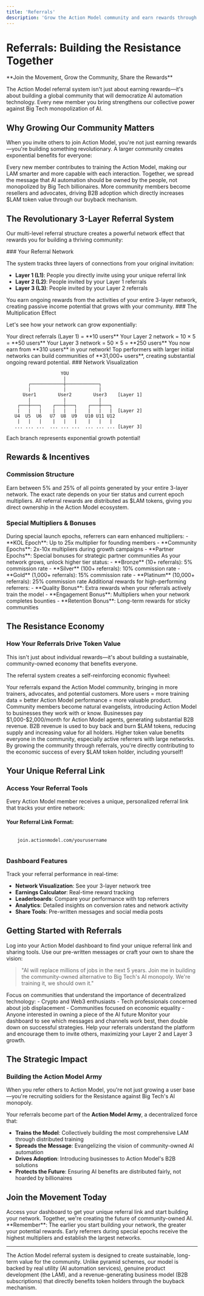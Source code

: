 ```yaml
---
title: 'Referrals'
description: 'Grow the Action Model community and earn rewards through our revolutionary 3-layer referral system'
---
```


# Referrals: Building the Resistance Together

<Info>
**Join the Movement, Grow the Community, Share the Rewards**

The Action Model referral system isn't just about earning rewards—it's about building a global community that will democratize AI automation technology. Every new member you bring strengthens our collective power against Big Tech monopolization of AI.
</Info>

## Why Growing Our Community Matters

When you invite others to join Action Model, you're not just earning rewards—you're building something revolutionary. A larger community creates exponential benefits for everyone:

<CardGroup cols={3}>
<Card title="More Training Power" icon="brain">
  Every new member contributes to training the Action Model, making our LAM smarter and more capable with each interaction.
</Card>

<Card title="Stronger Resistance" icon="users">
  Together, we spread the message that AI automation should be owned by the people, not monopolized by Big Tech billionaires.
</Card>

<Card title="Greater Token Value" icon="chart-line">
  More community members become resellers and advocates, driving B2B adoption which directly increases $LAM token value through our buyback mechanism.
</Card>
</CardGroup>

## The Revolutionary 3-Layer Referral System

Our multi-level referral structure creates a powerful network effect that rewards you for building a thriving community:

<Tabs>
<Tab title="How It Works">
### Your Referral Network

The system tracks three layers of connections from your original invitation:

- **Layer 1 (L1)**: People you directly invite using your unique referral link
- **Layer 2 (L2)**: People invited by your Layer 1 referrals
- **Layer 3 (L3)**: People invited by your Layer 2 referrals

<Note>
You earn ongoing rewards from the activities of your entire 3-layer network, creating passive income potential that grows with your community.
</Note>
</Tab>

<Tab title="Network Growth Example">
### The Multiplication Effect

Let's see how your network can grow exponentially:

<Steps>
<Step title="You invite 10 people">
  Your direct referrals (Layer 1) = **10 users**
</Step>

<Step title="Each invites 5 people">
  Your Layer 2 network = 10 × 5 = **50 users**
</Step>

<Step title="Each L2 invites 5 people">
  Your Layer 3 network = 50 × 5 = **250 users**
</Step>

<Step title="Total Network Impact">
  You now earn from **310 users** in your network!
</Step>
</Steps>

<Tip>
Top performers with larger initial networks can build communities of **31,000+ users**, creating substantial ongoing reward potential.
</Tip>
</Tab>

<Tab title="Visual Example">
### Network Visualization

```
                    YOU
                     |
        ┌────────────┼────────────┐
        |            |            |
      User1        User2        User3    [Layer 1]
        |            |            |
    ┌───┼───┐    ┌───┼───┐    ┌───┼───┐
    |   |   |    |   |   |    |   |   |  [Layer 2]
   U4  U5  U6   U7  U8  U9   U10 U11 U12
    |   |   |    |   |   |    |   |   |
   ... ... ...  ... ... ...  ... ... ... [Layer 3]
```

Each branch represents exponential growth potential!
</Tab>
</Tabs>

## Rewards &amp; Incentives

### Commission Structure

<ParamField body="commission_rate" type="percentage" default="5-25%">
Earn between 5% and 25% of all points generated by your entire 3-layer network. The exact rate depends on your tier status and current epoch multipliers.
</ParamField>

<ParamField body="reward_type" type="string" default="$LAM tokens">
All referral rewards are distributed as $LAM tokens, giving you direct ownership in the Action Model ecosystem.
</ParamField>

### Special Multipliers &amp; Bonuses

<AccordionGroup>
<Accordion title="Epoch Multipliers">
During special launch epochs, referrers can earn enhanced multipliers:
- **KOL Epoch**: Up to 25x multiplier for founding members
- **Community Epochs**: 2x-10x multipliers during growth campaigns
- **Partner Epochs**: Special bonuses for strategic partner communities
</Accordion>

<Accordion title="Tier Benefits">
As your network grows, unlock higher tier status:
- **Bronze** (10+ referrals): 5% commission rate
- **Silver** (100+ referrals): 10% commission rate  
- **Gold** (1,000+ referrals): 15% commission rate
- **Platinum** (10,000+ referrals): 25% commission rate
</Accordion>

<Accordion title="Performance Bonuses">
Additional rewards for high-performing referrers:
- **Quality Bonus**: Extra rewards when your referrals actively train the model
- **Engagement Bonus**: Multipliers when your network completes bounties
- **Retention Bonus**: Long-term rewards for sticky communities
</Accordion>
</AccordionGroup>

## The Resistance Economy

### How Your Referrals Drive Token Value

<Warning>
This isn't just about individual rewards—it's about building a sustainable, community-owned economy that benefits everyone.
</Warning>

The referral system creates a self-reinforcing economic flywheel:

<Steps>
<Step title="Community Growth">
  Your referrals expand the Action Model community, bringing in more trainers, advocates, and potential customers.
</Step>

<Step title="Enhanced Training">
  More users = more training data = better Action Model performance = more valuable product.
</Step>

<Step title="B2B Advocacy">
  Community members become natural evangelists, introducing Action Model to businesses they work with or know.
</Step>

<Step title="Revenue Generation">
  Businesses pay $1,000-$2,000/month for Action Model agents, generating substantial B2B revenue.
</Step>

<Step title="Token Buyback &amp; Burn">
  B2B revenue is used to buy back and burn $LAM tokens, reducing supply and increasing value for all holders.
</Step>

<Step title="Community Rewards">
  Higher token value benefits everyone in the community, especially active referrers with large networks.
</Step>
</Steps>

<Check>
By growing the community through referrals, you're directly contributing to the economic success of every $LAM token holder, including yourself!
</Check>

## Your Unique Referral Link

### Access Your Referral Tools

Every Action Model member receives a unique, personalized referral link that tracks your entire network:

<Frame>
<div style={{padding: '20px', backgroundColor: '#f0f4f8', borderRadius: '8px'}}>
  <h4>Your Referral Link Format:</h4>
  <code style={{fontSize: '18px', color: '#2563eb'}}>
    join.actionmodel.com/yourusername
  </code>
</div>
</Frame>

### Dashboard Features

Track your referral performance in real-time:

- **Network Visualization**: See your 3-layer network tree
- **Earnings Calculator**: Real-time reward tracking
- **Leaderboards**: Compare your performance with top referrers
- **Analytics**: Detailed insights on conversion rates and network activity
- **Share Tools**: Pre-written messages and social media posts

## Getting Started with Referrals

<Steps>
<Step title="Access Your Dashboard">
  Log into your Action Model dashboard to find your unique referral link and sharing tools.
</Step>

<Step title="Share Your Message">
  Use our pre-written messages or craft your own to share the vision:
  
  > "AI will replace millions of jobs in the next 5 years. Join me in building the community-owned alternative to Big Tech's AI monopoly. We're training it, we should own it."
</Step>

<Step title="Target Your Audience">
  Focus on communities that understand the importance of decentralized technology:
  - Crypto and Web3 enthusiasts
  - Tech professionals concerned about job displacement
  - Communities focused on economic equality
  - Anyone interested in owning a piece of the AI future
</Step>

<Step title="Track &amp; Optimize">
  Monitor your dashboard to see which messages and channels work best, then double down on successful strategies.
</Step>

<Step title="Engage Your Network">
  Help your referrals understand the platform and encourage them to invite others, maximizing your Layer 2 and Layer 3 growth.
</Step>
</Steps>

## The Strategic Impact

### Building the Action Model Army

<Info>
When you refer others to Action Model, you're not just growing a user base—you're recruiting soldiers for the Resistance against Big Tech's AI monopoly.
</Info>

Your referrals become part of the **Action Model Army**, a decentralized force that:

- **Trains the Model**: Collectively building the most comprehensive LAM through distributed training
- **Spreads the Message**: Evangelizing the vision of community-owned AI automation
- **Drives Adoption**: Introducing businesses to Action Model's B2B solutions
- **Protects the Future**: Ensuring AI benefits are distributed fairly, not hoarded by billionaires

## Join the Movement Today

<Card title="Start Referring Now" icon="rocket" href="/dashboard">
  Access your dashboard to get your unique referral link and start building your network. Together, we're creating the future of community-owned AI.
</Card>

<Tip>
**Remember**: The earlier you start building your network, the greater your potential rewards. Early referrers during special epochs receive the highest multipliers and establish the largest networks.
</Tip>

---

<Note>
The Action Model referral system is designed to create sustainable, long-term value for the community. Unlike pyramid schemes, our model is backed by real utility (AI automation services), genuine product development (the LAM), and a revenue-generating business model (B2B subscriptions) that directly benefits token holders through the buyback mechanism.
</Note>
